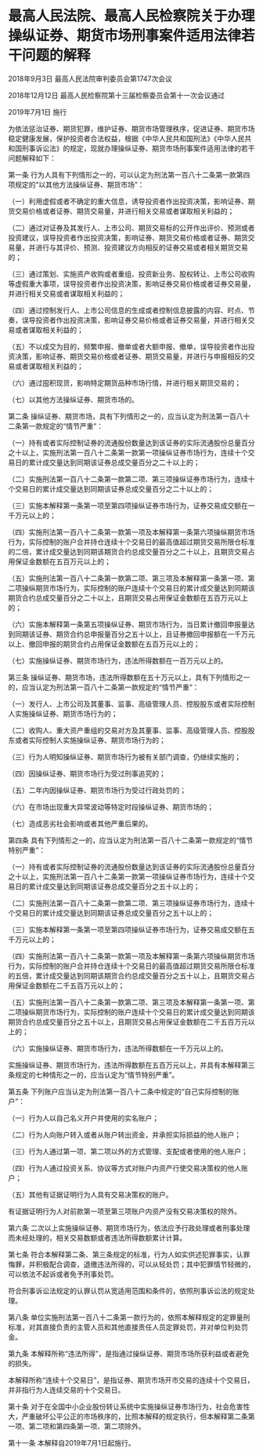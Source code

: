 # 最高人民法院、最高人民检察院关于办理操纵证券、期货市场刑事案件适用法律若干问题的解释

2018年9月3日 最高人民法院审判委员会第1747次会议

2018年12月12日 最高人民检察院第十三届检察委员会第十一次会议通过

2019年7月1日 施行

  

为依法惩治证券、期货犯罪，维护证券、期货市场管理秩序，促进证券、期货市场稳定健康发展，保护投资者合法权益，根据《中华人民共和国刑法》《中华人民共和国刑事诉讼法》的规定，现就办理操纵证券、期货市场刑事案件适用法律的若干问题解释如下：

第一条 行为人具有下列情形之一的，可以认定为刑法第一百八十二条第一款第四项规定的“以其他方法操纵证券、期货市场”：

（一）利用虚假或者不确定的重大信息，诱导投资者作出投资决策，影响证券、期货交易价格或者证券、期货交易量，并进行相关交易或者谋取相关利益的；

（二）通过对证券及其发行人、上市公司、期货交易标的公开作出评价、预测或者投资建议，误导投资者作出投资决策，影响证券、期货交易价格或者证券、期货交易量，并进行与其评价、预测、投资建议方向相反的证券交易或者相关期货交易的；

（三）通过策划、实施资产收购或者重组、投资新业务、股权转让、上市公司收购等虚假重大事项，误导投资者作出投资决策，影响证券交易价格或者证券交易量，并进行相关交易或者谋取相关利益的；

（四）通过控制发行人、上市公司信息的生成或者控制信息披露的内容、时点、节奏，误导投资者作出投资决策，影响证券交易价格或者证券交易量，并进行相关交易或者谋取相关利益的；

（五）不以成交为目的，频繁申报、撤单或者大额申报、撤单，误导投资者作出投资决策，影响证券、期货交易价格或者证券、期货交易量，并进行与申报相反的交易或者谋取相关利益的；

（六）通过囤积现货，影响特定期货品种市场行情，并进行相关期货交易的；

（七）以其他方法操纵证券、期货市场的。

第二条 操纵证券、期货市场，具有下列情形之一的，应当认定为刑法第一百八十二条第一款规定的“情节严重”：

（一）持有或者实际控制证券的流通股份数量达到该证券的实际流通股份总量百分之十以上，实施刑法第一百八十二条第一款第一项操纵证券市场行为，连续十个交易日的累计成交量达到同期该证券总成交量百分之二十以上的；

（二）实施刑法第一百八十二条第一款第二项、第三项操纵证券市场行为，连续十个交易日的累计成交量达到同期该证券总成交量百分之二十以上的；

（三）实施本解释第一条第一项至第四项操纵证券市场行为，证券交易成交额在一千万元以上的；

（四）实施刑法第一百八十二条第一款第一项及本解释第一条第六项操纵期货市场行为，实际控制的账户合并持仓连续十个交易日的最高值超过期货交易所限仓标准的二倍，累计成交量达到同期该期货合约总成交量百分之二十以上，且期货交易占用保证金数额在五百万元以上的；

（五）实施刑法第一百八十二条第一款第二项、第三项及本解释第一条第一项、第二项操纵期货市场行为，实际控制的账户连续十个交易日的累计成交量达到同期该期货合约总成交量百分之二十以上，且期货交易占用保证金数额在五百万元以上的；

（六）实施本解释第一条第五项操纵证券、期货市场行为，当日累计撤回申报量达到同期该证券、期货合约总申报量百分之五十以上，且证券撤回申报额在一千万元以上、撤回申报的期货合约占用保证金数额在五百万元以上的；

（七）实施操纵证券、期货市场行为，违法所得数额在一百万元以上的。

第三条 操纵证券、期货市场，违法所得数额在五十万元以上，具有下列情形之一的，应当认定为刑法第一百八十二条第一款规定的“情节严重”：

（一）发行人、上市公司及其董事、监事、高级管理人员、控股股东或者实际控制人实施操纵证券、期货市场行为的；

（二）收购人、重大资产重组的交易对方及其董事、监事、高级管理人员、控股股东或者实际控制人实施操纵证券、期货市场行为的；

（三）行为人明知操纵证券、期货市场行为被有关部门调查，仍继续实施的；

（四）因操纵证券、期货市场行为受过刑事追究的；

（五）二年内因操纵证券、期货市场行为受过行政处罚的；

（六）在市场出现重大异常波动等特定时段操纵证券、期货市场的；

（七）造成恶劣社会影响或者其他严重后果的。

第四条 具有下列情形之一的，应当认定为刑法第一百八十二条第一款规定的“情节特别严重”：

（一）持有或者实际控制证券的流通股份数量达到该证券的实际流通股份总量百分之十以上，实施刑法第一百八十二条第一款第一项操纵证券市场行为，连续十个交易日的累计成交量达到同期该证券总成交量百分之五十以上的；

（二）实施刑法第一百八十二条第一款第二项、第三项操纵证券市场行为，连续十个交易日的累计成交量达到同期该证券总成交量百分之五十以上的；

（三）实施本解释第一条第一项至第四项操纵证券市场行为，证券交易成交额在五千万元以上的；

（四）实施刑法第一百八十二条第一款第一项及本解释第一条第六项操纵期货市场行为，实际控制的账户合并持仓连续十个交易日的最高值超过期货交易所限仓标准的五倍，累计成交量达到同期该期货合约总成交量百分之五十以上，且期货交易占用保证金数额在二千五百万元以上的；

（五）实施刑法第一百八十二条第一款第二项、第三项及本解释第一条第一项、第二项操纵期货市场行为，实际控制的账户连续十个交易日的累计成交量达到同期该期货合约总成交量百分之五十以上，且期货交易占用保证金数额在二千五百万元以上的；

（六）实施操纵证券、期货市场行为，违法所得数额在一千万元以上的。

实施操纵证券、期货市场行为，违法所得数额在五百万元以上，并具有本解释第三条规定的七种情形之一的，应当认定为“情节特别严重”。

第五条 下列账户应当认定为刑法第一百八十二条中规定的“自己实际控制的账户”：

（一）行为人以自己名义开户并使用的实名账户；

（二）行为人向账户转入或者从账户转出资金，并承担实际损益的他人账户；

（三）行为人通过第一项、第二项以外的方式管理、支配或者使用的他人账户；

（四）行为人通过投资关系、协议等方式对账户内资产行使交易决策权的他人账户；

（五）其他有证据证明行为人具有交易决策权的账户。

有证据证明行为人对前款第一项至第三项账户内资产没有交易决策权的除外。

第六条 二次以上实施操纵证券、期货市场行为，依法应予行政处理或者刑事处理而未经处理的，相关交易数额或者违法所得数额累计计算。

第七条 符合本解释第二条、第三条规定的标准，行为人如实供述犯罪事实，认罪悔罪，并积极配合调查，退缴违法所得的，可以从轻处罚；其中犯罪情节轻微的，可以依法不起诉或者免予刑事处罚。

符合刑事诉讼法规定的认罪认罚从宽适用范围和条件的，依照刑事诉讼法的规定处理。

第八条 单位实施刑法第一百八十二条第一款行为的，依照本解释规定的定罪量刑标准，对其直接负责的主管人员和其他直接责任人员定罪处罚，并对单位判处罚金。

第九条 本解释所称“违法所得”，是指通过操纵证券、期货市场所获利益或者避免的损失。

本解释所称“连续十个交易日”，是指证券、期货市场开市交易的连续十个交易日，并非指行为人连续交易的十个交易日。

第十条 对于在全国中小企业股份转让系统中实施操纵证券市场行为，社会危害性大，严重破坏公平公正的市场秩序的，比照本解释的规定执行，但本解释第二条第一项、第二项和第四条第一项、第二项除外。

第十一条 本解释自2019年7月1日起施行。